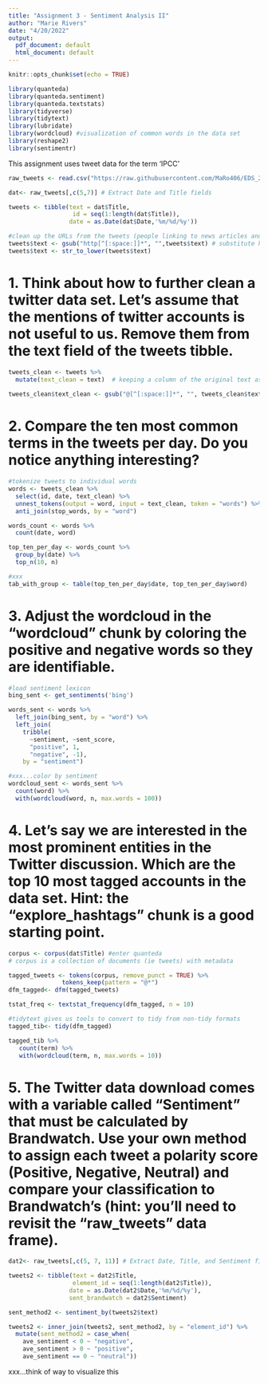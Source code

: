 ```yaml
---
title: "Assignment 3 - Sentiment Analysis II"
author: "Marie Rivers"
date: "4/20/2022"
output:
  pdf_document: default
  html_document: default
---
```


```r
knitr::opts_chunk$set(echo = TRUE)
```

```r
library(quanteda)
library(quanteda.sentiment)
library(quanteda.textstats)
library(tidyverse)
library(tidytext)
library(lubridate)
library(wordcloud) #visualization of common words in the data set
library(reshape2)
library(sentimentr)
```

This assignment uses tweet data for the term 'IPCC'
```r
raw_tweets <- read.csv("https://raw.githubusercontent.com/MaRo406/EDS_231-text-sentiment/main/dat/IPCC_tweets_April1-10_sample.csv", header=TRUE)

dat<- raw_tweets[,c(5,7)] # Extract Date and Title fields

tweets <- tibble(text = dat$Title,
                  id = seq(1:length(dat$Title)),
                 date = as.Date(dat$Date,'%m/%d/%y'))

#clean up the URLs from the tweets (people linking to news articles and such)
tweets$text <- gsub("http[^[:space:]]*", "",tweets$text) # substitute http links with nothing
tweets$text <- str_to_lower(tweets$text)
```

# 1.  Think about how to further clean a twitter data set. Let's assume that the mentions of twitter accounts is not useful to us. Remove them from the text field of the tweets tibble.
```r
tweets_clean <- tweets %>% 
  mutate(text_clean = text)  # keeping a column of the original text as a check
  
tweets_clean$text_clean <- gsub("@[^[:space:]]*", "", tweets_clean$text_clean)
```

# 2.  Compare the ten most common terms in the tweets per day.  Do you notice anything interesting?
```r
#tokenize tweets to individual words
words <- tweets_clean %>%
  select(id, date, text_clean) %>%
  unnest_tokens(output = word, input = text_clean, token = "words") %>% 
  anti_join(stop_words, by = "word")
```

```r
words_count <- words %>% 
  count(date, word)

top_ten_per_day <- words_count %>% 
  group_by(date) %>% 
  top_n(10, n)
```

```r
#xxx
tab_with_group <- table(top_ten_per_day$date, top_ten_per_day$word)    # Create table with groups
```

# 3.  Adjust the wordcloud in the "wordcloud" chunk by coloring the positive and negative words so they are identifiable.
```r
#load sentiment lexicon
bing_sent <- get_sentiments('bing')

words_sent <- words %>% 
  left_join(bing_sent, by = "word") %>%
  left_join(
    tribble(
      ~sentiment, ~sent_score,
      "positive", 1,
      "negative", -1),
    by = "sentiment")

#xxx...color by sentiment
wordcloud_sent <- words_sent %>% 
  count(word) %>% 
  with(wordcloud(word, n, max.words = 100))
```

# 4. Let's say we are interested in the most prominent entities in the Twitter discussion.  Which are the top 10 most tagged accounts in the data set. Hint: the "explore_hashtags" chunk is a good starting point.
```r
corpus <- corpus(dat$Title) #enter quanteda
# corpus is a collection of documents (ie tweets) with metadata
```

```r
tagged_tweets <- tokens(corpus, remove_punct = TRUE) %>% 
               tokens_keep(pattern = "@*")
dfm_tagged<- dfm(tagged_tweets)

tstat_freq <- textstat_frequency(dfm_tagged, n = 10)

#tidytext gives us tools to convert to tidy from non-tidy formats
tagged_tib<- tidy(dfm_tagged)

tagged_tib %>%
   count(term) %>%
   with(wordcloud(term, n, max.words = 10))
```

# 5. The Twitter data download comes with a variable called "Sentiment" that must be calculated by Brandwatch.  Use your own method to assign each tweet a polarity score (Positive, Negative, Neutral) and compare your classification to Brandwatch's (hint: you'll need to revisit the "raw_tweets" data frame). 
```r
dat2<- raw_tweets[,c(5, 7, 11)] # Extract Date, Title, and Sentiment fields

tweets2 <- tibble(text = dat2$Title,
                  element_id = seq(1:length(dat2$Title)),
                 date = as.Date(dat2$Date,'%m/%d/%y'),
                 sent_brandwatch = dat2$Sentiment)
```

```r
sent_method2 <- sentiment_by(tweets2$text)

tweets2 <- inner_join(tweets2, sent_method2, by = "element_id") %>%
  mutate(sent_method2 = case_when(
    ave_sentiment < 0 ~ "negative",
    ave_sentiment > 0 ~ "positive",
    ave_sentiment == 0 ~ "neutral"))
```

xxx...think of way to visualize this
